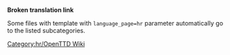 '''Broken translation link'''{{en/-}}
{{en/Bilingual box| Hr
| ---.
| ''This page provides an index for a wide range of '''files (images) in Croatian''' in OpenTTD Wiki.''}}

Some files with {{en/S|Other languages files}} template with <code>language_page=hr</code> parameter automatically go to the listed subcategories.

[[Category:hr/OpenTTD Wiki]]